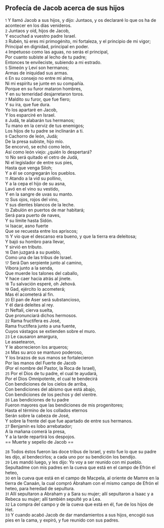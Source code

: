 == Profecía de Jacob acerca de sus hijos ==

{{anchor|1}} <small>1</small> Y llamó Jacob a sus hijos, y dijo: Juntaos, y os declararé lo que os ha de acontecer en los días venideros.<br>
{{anchor|2}} <small>2</small> Juntaos y oíd, hijos de Jacob,<br>
Y escuchad a vuestro padre Israel.<br>
{{anchor|3}} <small>3</small> Rubén, tú eres mi primogénito, mi fortaleza, y el principio de mi vigor;<br>
Principal en dignidad, principal en poder.<br>
{{anchor|4}} <small>4</small> Impetuoso como las aguas, no serás el principal,<br>
Por cuanto subiste al lecho de tu padre;<br>
Entonces te envileciste, subiendo a mi estrado.<br>
{{anchor|5}} <small>5</small> Simeón y Leví son hermanos;<br>
Armas de iniquidad sus armas.<br>
{{anchor|6}} <small>6</small> En su consejo no entre mi alma,<br>
Ni mi espíritu se junte en su compañía.<br>
Porque en su furor mataron hombres,<br>
Y en su temeridad desjarretaron toros.<br>
{{anchor|7}} <small>7</small> Maldito su furor, que fue fiero;<br>
Y su ira, que fue dura.<br>
Yo los apartaré en Jacob,<br>
Y los esparciré en Israel.<br>
{{anchor|8}} <small>8</small> Judá, te alabarán tus hermanos;<br>
Tu mano en la cerviz de tus enemigos;<br>
Los hijos de tu padre se inclinarán a ti.<br>
{{anchor|9}} <small>9</small> Cachorro de león, Judá;<br>
De la presa subiste, hijo mío.<br>
Se encorvó, se echó como león,<br>
Así como león viejo: ¿quién lo despertará?<br>
{{anchor|10}} <small>10</small> No será quitado el cetro de Judá,<br>
Ni el legislador de entre sus pies,<br>
Hasta que venga Siloh;<br>
Y a él se congregarán los pueblos.<br>
{{anchor|11}} <small>11</small> Atando a la vid su pollino,<br>
Y a la cepa el hijo de su asna,<br>
Lavó en el vino su vestido,<br>
Y en la sangre de uvas su manto.<br>
{{anchor|12}} <small>12</small> Sus ojos, rojos del vino,<br>
Y sus dientes blancos de la leche.<br>
{{anchor|13}} <small>13</small> Zabulón en puertos de mar habitará;<br>
Será para puerto de naves,<br>
Y su límite hasta Sidón.<br>
{{anchor|14}} <small>14</small> Isacar, asno fuerte<br>
Que se recuesta entre los apriscos;<br>
{{anchor|15}} <small>15</small> Y vio que el descanso era bueno, y que la tierra era deleitosa;<br>
Y bajó su hombro para llevar,<br>
Y sirvió en tributo.<br>
{{anchor|16}} <small>16</small> Dan juzgará a su pueblo,<br>
Como una de las tribus de Israel.<br>
{{anchor|17}} <small>17</small> Será Dan serpiente junto al camino,<br>
Víbora junto a la senda,<br>
Que muerde los talones del caballo,<br>
Y hace caer hacia atrás al jinete.<br>
{{anchor|18}} <small>18</small> Tu salvación esperé, oh Jehová.<br>
{{anchor|19}} <small>19</small> Gad, ejército lo acometerá;<br>
Mas él acometerá al fin.<br>
{{anchor|20}} <small>20</small> El pan de Aser será substancioso,<br>
Y él dará deleites al rey.<br>
{{anchor|21}} <small>21</small> Neftalí, cierva suelta,<br>
Que pronunciará dichos hermosos.<br>
{{anchor|22}} <small>22</small> Rama fructífera es José,<br>
Rama fructífera junto a una fuente,<br>
Cuyos vástagos se extienden sobre el muro.<br>
{{anchor|23}} <small>23</small> Le causaron amargura,<br>
Le asaetearon,<br>
Y le aborrecieron los arqueros;<br>
{{anchor|24}} <small>24</small> Mas su arco se mantuvo poderoso,<br>
Y los brazos de sus manos se fortalecieron<br>
Por las manos del Fuerte de Jacob<br>
(Por el nombre del Pastor, la Roca de Israel),<br>
{{anchor|25}} <small>25</small> Por el Dios de tu padre, el cual te ayudará,<br>
Por el Dios Omnipotente, el cual te bendecirá<br>
Con bendiciones de los cielos de arriba,<br>
Con bendiciones del abismo que está abajo,<br>
Con bendiciones de los pechos y del vientre.<br>
{{anchor|26}} <small>26</small> Las bendiciones de tu padre<br>
Fueron mayores que las bendiciones de mis progenitores;<br>
Hasta el término de los collados eternos<br>
Serán sobre la cabeza de José,<br>
Y sobre la frente del que fue apartado de entre sus hermanos.<br>
{{anchor|27}} <small>27</small> Benjamín es lobo arrebatador;<br>
A la mañana comerá la presa,<br>
Y a la tarde repartirá los despojos.<br>
== Muerte y sepelio de Jacob ==

{{anchor|28}} <small>28</small> Todos éstos fueron las doce tribus de Israel, y esto fue lo que su padre les dijo, al bendecirlos; a cada uno por su bendición los bendijo.<br>
{{anchor|29}} <small>29</small> Les mandó luego, y les dijo: Yo voy a ser reunido con mi pueblo. Sepultadme con mis padres en la cueva que está en el campo de Efrón el heteo,<br>
{{anchor|30}} <small>30</small> en la cueva que está en el campo de Macpela, al oriente de Mamre en la tierra de Canaán, la cual compró Abraham con el mismo campo de Efrón el heteo, para heredad de sepultura.<br>
{{anchor|31}} <small>31</small> Allí sepultaron a Abraham y a Sara su mujer; allí sepultaron a Isaac y a Rebeca su mujer; allí también sepulté yo a Lea.<br>
{{anchor|32}} <small>32</small> La compra del campo y de la cueva que está en él, fue de los hijos de Het.<br>
{{anchor|33}} <small>33</small> Y cuando acabó Jacob de dar mandamientos a sus hijos, encogió sus pies en la cama, y expiró, y fue reunido con sus padres.<br>

